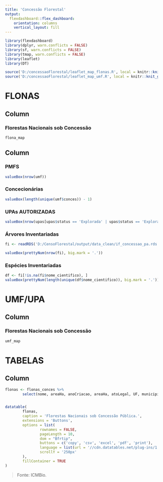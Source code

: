 ```yaml
---
title: 'Concessão Florestal'
output: 
  flexdashboard::flex_dashboard:
    orientation: columns
    vertical_layout: fill
---
```


```r
library(flexdashboard)
library(dplyr, warn.conflicts = FALSE)
library(sf, warn.conflicts = FALSE)
library(tmap, warn.conflicts = FALSE)
library(leaflet)
library(DT)
```

```r
source('D:/concessaoFlorestal/leaflet_map_flonas.R', local = knitr::knit_global())
source('D:/concessaoFlorestal/leaflet_map_umf.R', local = knitr::knit_global())
```

FLONAS
=============================
Column
-----------------------------------------------------------------------

### Florestas Nacionais sob Concessão

```r
flona_map
```

Column {data-width=100, data-orientaion=rows}
-----------------------------------------------------------------------
### PMFS
```r
valueBox(nrow(umf))
```

### Concecionárias
```r
valueBox(length(unique(umf$conces)) - 1)
```

### UPAs AUTORIZADAS
```r
valueBox(nrow(upas[upas$status == 'Explorada' | upas$status == 'Explorando', ]))
```

### Árvores Inventariadas
```r
fi <- readRDS('D:/CensoFlorestal/output/data_clean/if_concessao_pa.rds')

valueBox(prettyNum(nrow(fi), big.mark = '.'))
```

### Espécies Inventariadas
```r
df <- fi[!is.na(fi$nome_cientifico), ]
valueBox(prettyNum(length(unique(df$nome_cientifico)), big.mark = '.'))
```


UMF/UPA
=============================
Column
-----------------------------------------------------------------------

### Florestas Nacionais sob Concessão
```r
umf_map
```


TABELAS
=============================
Column
-----------------------------------------------------------------------

```r
flonas <- flonas_conces %>%
        select(nome, areaHa, anoCriacao, areaHa, atoLegal, UF, municipios)


datatable(
        flonas,
        caption = 'Florestas Nacionais sob Concessão Pública.', 
        extensions = 'Buttons',
        options = list(
                rownames = FALSE,
                pageLength = 10,
                dom = "Bfrtip",
                buttons = c('copy', 'csv', 'excel', 'pdf', 'print'),
                language = list(url = '//cdn.datatables.net/plug-ins/1.10.11/i18n/Portuguese.json'),
                scrollY = '250px'
        ),
        fillContainer = TRUE
)
```
> Fonte: ICMBio.
